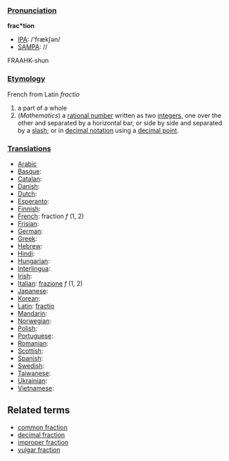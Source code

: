 ===[[Pronunciation]]===

'''frac*tion'''
*[[IPA]]: /'frækʃən/
*[[SAMPA]]: //
FRAAHK-shun
===[[Etymology]]===

French from Latin ''fractio''

# a part of a whole
# (''Mathematics'') a [[rational number]] written as two [[integer]]s, one over the other and separated by a horizontal bar, or side by side and separated by a [[slash]]; or in [[decimal notation]] using a [[decimal point]].

===[[Translations]]===
*[[Arabic]]
*[[Basque]]:
*[[Catalan]]:
*[[Danish]]:
*[[Dutch]]:
*[[Esperanto]]:
*[[Finnish]]:
*[[French]]: fraction ''f'' (1, 2)
*[[Frisian]]:
*[[German]]:
*[[Greek]]:
*[[Hebrew]]:
*[[Hindi]]:
*[[Hungarian]]:
*[[Interlingua]]:
*[[Irish]]:
*[[Italian]]: [[frazione]] ''f'' (1, 2)
*[[Japanese]]:
*[[Korean]]:
*[[Latin]]: [[fractio]]
*[[Mandarin]]:
*[[Norwegian]]:
*[[Polish]]:
*[[Portuguese]]:
*[[Romanian]]:
*[[Scottish]]:
*[[Spanish]]:
*[[Swedish]]:
*[[Taiwanese]]:
*[[Ukrainian]]:
*[[Vietnamese]]:

==Related terms==
*[[common fraction]]
*[[decimal fraction]]
*[[improper fraction]]
*[[vulgar fraction]]